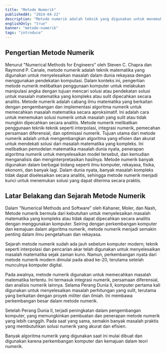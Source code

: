 ```yaml
---
title: "Metode Numerik"
publishedAt: "2024-04-22"
description: "Metode numerik adalah teknik yang digunakan untuk menemukan solusi numerik dari masalah matematika yang seringkali tidak dapat diselesaikan secara analitis."
englishOnly: "true"
banner: "metode-numerik"
tags: "introduce"
---
```


## Pengertian Metode Numerik

Menurut "Numerical Methods for Engineers" oleh Steven C. Chapra dan Raymond P. Canale, metode numerik adalah teknik matematika yang digunakan untuk menyelesaikan masalah dalam dunia rekayasa dengan menggunakan pendekatan komputasi. Dalam konteks ini, pengertian metode numerik melibatkan penggunaan komputer untuk melakukan manipulasi angka dengan tujuan mencari solusi atau pendekatan solusi untuk masalah matematika yang kompleks atau sulit dipecahkan secara analitis.
Metode numerik adalah cabang ilmu matematika yang berkaitan dengan pengembangan dan implementasi algoritma numerik untuk memecahkan masalah matematika secara aproksimatif. Ini adalah cara untuk menemukan solusi numerik untuk masalah yang sulit atau tidak mungkin dipecahkan secara analitis.
Metode numerik melibatkan penggunaan teknik-teknik seperti interpolasi, integrasi numerik, pemecahan persamaan diferensial, dan optimisasi numerik.
Tujuan utama dari metode numerik adalah untuk mengembangkan algoritma yang efisien dan akurat untuk mendekati solusi dari masalah matematika yang kompleks. Ini melibatkan pemodelan matematika masalah dunia nyata, penerapan algoritma numerik untuk menyelesaikan model tersebut, dan kemudian menganalisis dan menginterpretasikan hasilnya.
Metode numerik banyak digunakan dalam berbagai bidang seperti ilmu komputer, rekayasa, fisika, ekonomi, dan banyak lagi. Dalam dunia nyata, banyak masalah kompleks tidak dapat diselesaikan secara analitis, sehingga metode numerik menjadi kunci untuk menemukan solusi yang dapat diterima secara praktis.

## Latar Belakang dan Sejarah Metode Numerik

Dalam "Numerical Methods and Software" oleh Kahaner, Moler, dan Nash, Metode numerik bermula dari kebutuhan untuk menyelesaikan masalah matematika yang kompleks atau tidak dapat dipecahkan secara analitis dengan menggunakan komputer. Seiring dengan perkembangan komputer dan kemajuan dalam algoritma numerik, metode numerik menjadi semakin penting dalam ilmu pengetahuan dan rekayasa.

Sejarah metode numerik sudah ada jauh sebelum komputer modern; teknik seperti interpolasi dan pencarian akar telah digunakan untuk menyelesaikan masalah matematika sejak zaman kuno. Namun, perkembangan nyata dari metode numerik modern dimulai pada abad ke-20, terutama setelah munculnya komputer digital.

Pada awalnya, metode numerik digunakan untuk memecahkan masalah matematika tertentu. Ini termasuk integrasi numerik, persamaan diferensial, dan analisis numerik lainnya.
Selama Perang Dunia II, komputer pertama kali digunakan untuk menyelesaikan masalah perhitungan yang sulit, terutama yang berkaitan dengan proyek militer dan ilmiah. Ini membawa perkembangan besar dalam metode numerik.

Setelah Perang Dunia II, terjadi peningkatan dalam pengembangan komputer, yang memungkinkan pembuatan dan penerapan metode numerik yang lebih canggih. Pada saat yang sama, semakin banyak masalah praktis yang membutuhkan solusi numerik yang akurat dan efisien.

Banyak algoritma numerik yang digunakan saat ini mulai dibuat dan digunakan karena perkembangan komputer dan kemajuan dalam teori numerik.
